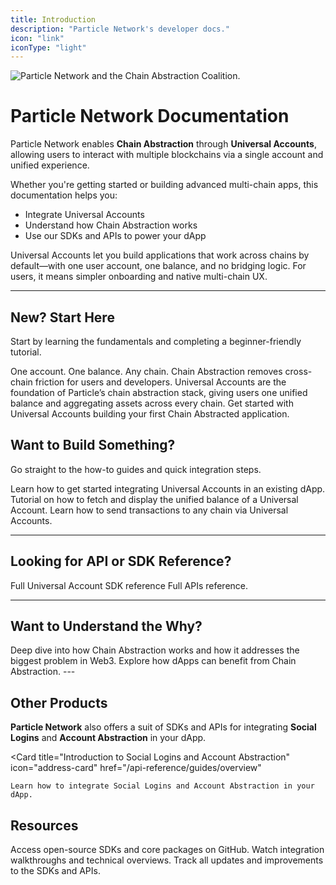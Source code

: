 ```yaml
---
title: Introduction
description: "Particle Network's developer docs."
icon: "link"
iconType: "light"
---
```


<Frame>
  <img src="https://static.particle.network/mintlify/images/0.png" alt="Particle Network and the Chain Abstraction Coalition."/>
</Frame>

# Particle Network Documentation

Particle Network enables **Chain Abstraction** through **Universal Accounts**, allowing users to interact with multiple blockchains via a single account and unified experience.

Whether you're getting started or building advanced multi-chain apps, this documentation helps you:

- Integrate Universal Accounts
- Understand how Chain Abstraction works
- Use our SDKs and APIs to power your dApp

<Info>
Universal Accounts let you build applications that work across chains by default—with one user account, one balance, and no bridging logic. For users, it means simpler onboarding and native multi-chain UX.
</Info>

---

## New? Start Here

Start by learning the fundamentals and completing a beginner-friendly tutorial.

<CardGroup cols={1}>
  <Card title="What is Chain Abstraction?" icon="swap" href="./what-is-cha">
    One account. One balance. Any chain. Chain Abstraction removes cross-chain friction for users and developers.
  </Card>
  <Card title="Introduction to Universal Accounts" icon="globe" href="./universal-accounts">
    Universal Accounts are the foundation of Particle’s chain abstraction stack, giving users one unified balance and aggregating assets across every chain.
  </Card>
  
  <Card title="Build your first chain agnostic dApp" icon="browser" href="../tutorials/walkthroughs/build-dapp-with-ua">
Get started with Universal Accounts building your first Chain Abstracted application.
  </Card>
</CardGroup>

## Want to Build Something?

Go straight to the how-to guides and quick integration steps.

<CardGroup cols={1}>
  <Card title="Universal Accounts Quickstart" icon="star-shooting" href="../quickstarts/universal-accounts">
    Learn how to get started integrating Universal Accounts in an existing dApp.
  </Card>
    <Card title="Display a Unified Balance" icon="coins" href="../tutorials/walkthroughs/ua-balance">
Tutorial on how to fetch and display the unified balance of a Universal Account.
  </Card>
  
  <Card title="Send a transaction via a Universal Account" icon="paper-plane" href="../tutorials/walkthroughs/ua-tx">
Learn how to send transactions to any chain via Universal Accounts.
  </Card>
</CardGroup>

---

## Looking for API or SDK Reference?

<CardGroup cols={1}>
  <Card title="Universal Account SDK reference" icon="computer-classic" href="../ua-api-reference">
    Full Universal Account SDK reference
  </Card>
  <Card title="Universal Accounts API reference" icon="webhook" href="/universal-accounts/ua-reference/apis/ua">
Full APIs reference.
  </Card>
</CardGroup>


---

## Want to Understand the Why?

<CardGroup cols={2}>
  <Card 
    title="Addressing Web3's Biggest Problem" 
    icon="sitemap" 
    href="https://blog.particle.network/quantifying-the-impact-of-chain-abstraction-exposing-web3s-inefficiencies"
  >
    Deep dive into how Chain Abstraction works and how it addresses the biggest problem in Web3.
  </Card>
  <Card 
    title="Beyond UX: dApps On The Need For Chain Abstraction" 
    icon="ruler-combined" 
    href="https://blog.particle.network/beyond-ux-dapps-on-the-need-for-chain-abstraction/"
  >
    Explore how dApps can benefit from Chain Abstraction.
  </Card>
</CardGroup>
---

## Other Products

**Particle Network** also offers a suit of SDKs and APIs for integrating **Social Logins** and **Account Abstraction** in your dApp.

  <Card 
    title="Introduction to Social Logins and Account Abstraction" 
    icon="address-card" 
    href="/api-reference/guides/overview"
  >
    Learn how to integrate Social Logins and Account Abstraction in your dApp.
  </Card>

## Resources

<CardGroup cols={3}>
  <Card 
    title="GitHub Repos" 
    icon="github" 
    href="https://github.com/Particle-Network"
  >
    Access open-source SDKs and core packages on GitHub.
  </Card>
  <Card 
    title="Tutorial Videos" 
    icon="video" 
    href="https://youtube.com/@ParticleNetwork"
  >
    Watch integration walkthroughs and technical overviews.
  </Card>
  <Card 
    title="Changelog" 
    icon="file-lines" 
    href="/changelog"
  >
    Track all updates and improvements to the SDKs and APIs.
  </Card>
</CardGroup>

